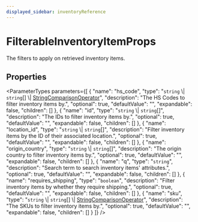 ```yaml
---
displayed_sidebar: inventoryReference
---
```



# FilterableInventoryItemProps

The filters to apply on retrieved inventory items.

## Properties

<ParameterTypes parameters={[
  {
    "name": "hs_code",
    "type": "`string` \\| `string`[] \\| [StringComparisonOperator](StringComparisonOperator.mdx)",
    "description": "The HS Codes to filter inventory items by.",
    "optional": true,
    "defaultValue": "",
    "expandable": false,
    "children": []
  },
  {
    "name": "id",
    "type": "`string` \\| `string`[]",
    "description": "The IDs to filter inventory items by.",
    "optional": true,
    "defaultValue": "",
    "expandable": false,
    "children": []
  },
  {
    "name": "location_id",
    "type": "`string` \\| `string`[]",
    "description": "Filter inventory items by the ID of their associated location.",
    "optional": true,
    "defaultValue": "",
    "expandable": false,
    "children": []
  },
  {
    "name": "origin_country",
    "type": "`string` \\| `string`[]",
    "description": "The origin country to filter inventory items by.",
    "optional": true,
    "defaultValue": "",
    "expandable": false,
    "children": []
  },
  {
    "name": "q",
    "type": "`string`",
    "description": "Search term to search inventory items' attributes.",
    "optional": true,
    "defaultValue": "",
    "expandable": false,
    "children": []
  },
  {
    "name": "requires_shipping",
    "type": "`boolean`",
    "description": "Filter inventory items by whether they require shipping.",
    "optional": true,
    "defaultValue": "",
    "expandable": false,
    "children": []
  },
  {
    "name": "sku",
    "type": "`string` \\| `string`[] \\| [StringComparisonOperator](StringComparisonOperator.mdx)",
    "description": "The SKUs to filter inventory items by.",
    "optional": true,
    "defaultValue": "",
    "expandable": false,
    "children": []
  }
]} />
